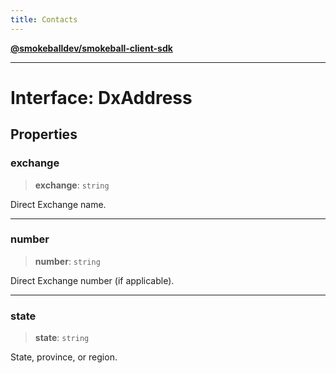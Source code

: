 ```yaml
---
title: Contacts
---
```

[**@smokeballdev/smokeball-client-sdk**](./../../../../README)

***

# Interface: DxAddress

## Properties

### exchange

> **exchange**: `string`

Direct Exchange name.

***

### number

> **number**: `string`

Direct Exchange number (if applicable).

***

### state

> **state**: `string`

State, province, or region.
